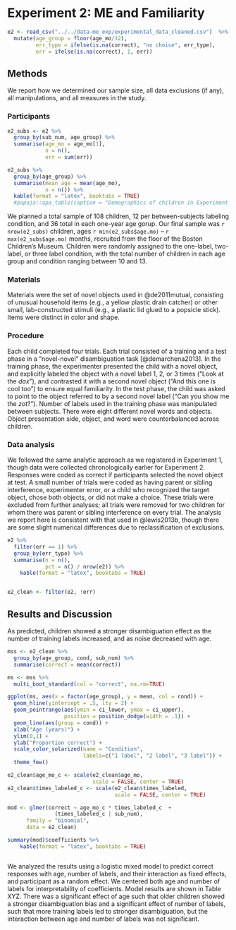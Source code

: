 


# Experiment 2: ME and Familiarity

```r
e2 <- read_csv("../../data-me_exp/experimental_data_cleaned.csv")  %>%
  mutate(age_group = floor(age_mo/12),
         err_type = ifelse(is.na(correct), "no choice", err_type), 
         err = ifelse(is.na(correct), 1, err))
```

## Methods

We report how we determined our sample size, all data exclusions (if any), all manipulations, and all measures in the study. <!-- 21-word solution (Simmons, Nelson & Simonsohn, 2012; retrieved from http://ssrn.com/abstract=2160588) -->

### Participants

```r
e2_subs <- e2 %>%
  group_by(sub_num, age_group) %>%
  summarise(age_mo = age_mo[1], 
            n = n(), 
            err = sum(err)) 

e2_subs %>%
  group_by(age_group) %>%
  summarise(mean_age = mean(age_mo), 
            n = n()) %>%
  kable(format = "latex", booktabs = TRUE) 
  #papaja::apa_table(caption = "Demographics of children in Experiment 2.")
```

We planned a total sample of 108 children, 12 per between-subjects labeling condition, and 36 total in each one-year age gorup. Our final sample was `r nrow(e2_subs)` children, ages `r min(e2_subs$age.mo)` -- `r max(e2_subs$age.mo)` months, recruited from the floor of the Boston Children's Museum. Children were randomly assigned to the one-label, two-label, or three label condition, with the total number of children in each age group and condition ranging between 10 and 13.  

### Materials

Materials were the set of novel objects used in @de2011mutual, consisting of unusual household items (e.g., a yellow plastic drain catcher) or other small, lab-constructed stimuli (e.g., a plastic lid glued to a popsicle stick). Items were distinct in color and shape. 

### Procedure

Each child completed four trials. Each trial consisted of a training and a test phase in a "novel-novel" disambiguation task [@demarchena2013]. In the training phase, the experimenter presented the child with a novel object, and explicitly labeled the object with a novel label 1, 2, or 3 times ("Look at the *dax*"), and contrasted it with a second novel object ("And this one is cool too") to ensure equal familiarity. In the test phase, the child was asked to point to the object referred to by a second novel label ("Can you show me the *zot*?"). Number of labels used in the training phase was manipulated between subjects. There were eight different novel words and objects. Object presentation side, object, and word were counterbalanced across children. 

### Data analysis

We followed the same analytic approach as we registered in Experiment 1, though data were collected chronologically earlier for Experiment 2. Responses were coded as correct if participants selected the novel object at test. A small number of trials were coded as having parent or sibling interference, experimenter error, or a child who recognized the target object, chose both objects, or did not make a choice. These trials were excluded from further analyses; all trials were removed for two children for whom there was parent or sibling interference on every trial. The analysis we report here is consistent with that used in @lewis2013b, though there are some slight numerical differences due to reclassification of exclusions. 

```r
e2 %>%
  filter(err == 1) %>%
  group_by(err_type) %>%
  summarise(n = n(), 
            pct = n() / nrow(e2)) %>%
    kable(format = "latex", booktabs = TRUE) 


e2_clean <- filter(e2, !err)
```


## Results and Discussion

 As predicted, children showed a stronger disambiguation effect as the number of training labels increased, and as noise decreased with age.

```r
mss <- e2_clean %>%
  group_by(age_group, cond, sub_num) %>%
  summarise(correct = mean(correct)) 

ms <- mss %>%
  multi_boot_standard(col = "correct", na.rm=TRUE)

ggplot(ms, aes(x = factor(age_group), y = mean, col = cond)) + 
  geom_hline(yintercept = .5, lty = 2) + 
  geom_pointrange(aes(ymin = ci_lower, ymax = ci_upper), 
                  position = position_dodge(width = .1)) + 
  geom_line(aes(group = cond)) +
  xlab("Age (years)") + 
  ylim(0,1) + 
  ylab("Proportion correct") + 
  scale_color_solarized(name = "Condition", 
                        labels=c("1 label", "2 label", "3 label")) + 
  theme_few()
```

```r
e2_clean$age_mo_c <- scale(e2_clean$age_mo, 
                           scale = FALSE, center = TRUE)
e2_clean$times_labeled_c <- scale(e2_clean$times_labeled, 
                                  scale = FALSE, center = TRUE)

mod <- glmer(correct ~ age_mo_c * times_labeled_c  + 
               (times_labeled_c | sub_num), 
      family = "binomial", 
      data = e2_clean)

summary(mod)$coefficients %>%
    kable(format = "latex", booktabs = TRUE) 



```

We analyzed the results using a logistic mixed model to predict correct responses with age, number of labels, and their interaction as fixed effects, and participant as a random effect. We centered both age and number of labels for interpretability of coefficients. Model results are shown in Table XYZ. There was a significant effect of age such that older children showed a stronger disambiguation bias and a  significant effect of number of labels, such that more training labels led to stronger disambiguation, but the interaction between age and number of labels was not significant.
